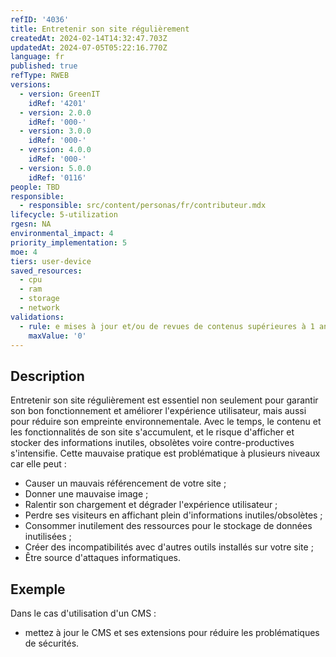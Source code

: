 ```yaml
---
refID: '4036'
title: Entretenir son site régulièrement
createdAt: 2024-02-14T14:32:47.703Z
updatedAt: 2024-07-05T05:22:16.770Z
language: fr
published: true
refType: RWEB
versions:
  - version: GreenIT
    idRef: '4201'
  - version: 2.0.0
    idRef: '000-'
  - version: 3.0.0
    idRef: '000-'
  - version: 4.0.0
    idRef: '000-'
  - version: 5.0.0
    idRef: '0116'
people: TBD
responsible:
  - responsible: src/content/personas/fr/contributeur.mdx
lifecycle: 5-utilization
rgesn: NA
environmental_impact: 4
priority_implementation: 5
moe: 4
tiers: user-device
saved_resources:
  - cpu
  - ram
  - storage
  - network
validations:
  - rule: e mises à jour et/ou de revues de contenus supérieures à 1 an
    maxValue: '0'
---
```


## Description

Entretenir son site régulièrement est essentiel non seulement pour garantir son bon fonctionnement et améliorer l'expérience utilisateur, mais aussi pour réduire son empreinte environnementale. Avec le temps, le contenu et les fonctionnalités de son site s'accumulent, et le risque d'afficher et stocker des informations inutiles, obsolètes voire contre-productives s'intensifie.
Cette mauvaise pratique est problématique à plusieurs niveaux car elle peut :

* Causer un mauvais référencement de votre site ;
* Donner une mauvaise image ;
* Ralentir son chargement et dégrader l'expérience utilisateur ;
* Perdre ses visiteurs en affichant plein d'informations inutiles/obsolètes ;
* Consommer inutilement des ressources pour le stockage de données inutilisées ;
* Créer des incompatibilités avec d'autres outils installés sur votre site ;
* Être source d'attaques informatiques.

## Exemple

Dans le cas d'utilisation d'un CMS :

* mettez à jour le CMS et ses extensions pour réduire les problématiques de sécurités.
